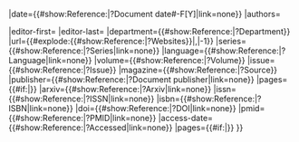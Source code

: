 <includeonly>{{Cite news
|title={{#show:Reference:{{{1}}}|?Title|link=none}}
|date={{#show:Reference:{{{1}}}|?Document date#-F[Y]|link=none}}
|authors={{GetReferenceAuthors|Reference:{{{1}}}}}

|editor-first={{Get Reference Person|{{{1}}}|Editor|First name}}
|editor-last={{Get Reference Person|{{{1}}}|Editor|Last name}}
|department={{#show:Reference:{{{1}}}|?Department}}
|url={{#explode:{{#show:Reference:{{{1}}}|?Websites}}|,|-1}}
|series={{#show:Reference:{{{1}}}|?Series|link=none}}
|language={{#show:Reference:{{{1}}}|?Language|link=none}}
|volume={{#show:Reference:{{{1}}}|?Volume}}
|issue={{#show:Reference:{{{1}}}|?Issue}}
|magazine={{#show:Reference:{{{1}}}|?Source}}
|publisher={{#show:Reference:{{{1}}}|?Document publisher|link=none}}
|pages={{#if:{{{2|}}}|{{{2}}}}}
|arxiv={{#show:Reference:{{{1}}}|?Arxiv|link=none}}
|issn={{#show:Reference:{{{1}}}|?ISSN|link=none}}
|isbn={{#show:Reference:{{{1}}}|?ISBN|link=none}}
|doi={{#show:Reference:{{{1}}}|?DOI|link=none}}
|pmid={{#show:Reference:{{{1}}}|?PMID|link=none}}
|access-date={{#show:Reference:{{{1}}}|?Accessed|link=none}}
|pages={{#if:{{{2|}}}|{{{2}}}}}
}}</includeonly>